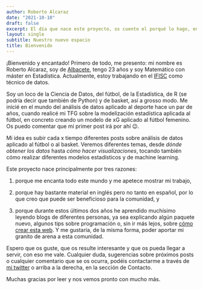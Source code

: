 ```yaml
---
author: Roberto Alcaraz
date: "2021-10-10"
draft: false
excerpt: El día que nace este proyecto, os cuento el porqué lo hago, en qué va a consistir, sobre qué temas vamos a hablar y cuál quiero que sea su finalidad.
layout: single
subtitle: Nuestro nuevo espacio
title: Bienvenido
---
```


¡Bienvenido y encantado! Primero de todo, me presento: mi nombre es Roberto Alcaraz, soy de [Albacete](https://es.wikipedia.org/wiki/Albacete), tengo 23 años y soy Matemático con máster en Estadística. Actualmente, estoy trabajando en el [IFISC](https://ifisc.uib-csic.es/es/) como técnico de datos.

Soy un loco de la Ciencia de Datos, del fútbol, de la Estadística, de R (se podría decir que también de Python) y de basket, así a grosso modo. Me inicié en el mundo del análisis de datos aplicado al deporte hace un par de años, cuando realicé mi TFG sobre la modelización estadística aplicada al fútbol, en concreto creando un modelo de xG aplicado al fútbol femenino. Os puedo comentar que mi primer post irá por ahí 😉.

Mi idea es subir cada x tiempo diferentes posts sobre análisis de datos aplicado al fútbol o al basket. Veremos diferentes temas, desde *dónde obtener los datos* hasta *cómo hacer visualizaciones*, tocando también cómo realizar diferentes modelos estadísticos y de machine learning.

Este proyecto nace principalmente por tres razones:

1.  porque me encanta todo este mundo y me apetece mostrar mi trabajo,

2.  porque hay bastante material en inglés pero no tanto en español, por lo que creo que puede ser beneficioso para la comunidad, y

3.  porque durante estos últimos dos años he aprendido muchísimo leyendo blogs de diferentes personas, ya sea explicando algún paquete nuevo, algunos tips sobre programación o, sin ir más lejos, sobre [cómo crear esta web](<https://www.apreshill.com/blog/2020-12-new-year-new-blogdown/>). Y me gustaría, de la misma forma, poder aportar mi granito de arena a esta comunidad.

Espero que os guste, que os resulte interesante y que os pueda llegar a servir, con eso me vale. Cualquier duda, sugerencias sobre próximos posts o cualquier comentario que se os ocurra, podéis contactarme a través de [mi twitter](<https://twitter.com/RoberAlcaraz_>) o arriba a la derecha, en la sección de Contacto.

Muchas gracias por leer y nos vemos pronto con mucho más.